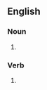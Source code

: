 ==English==

===Noun===
{{head|en|noun plural form}}

# {{plural of|scuffle|lang=en}}

===Verb===
{{head|en|verb form}}

# {{en-third-person singular of|scuffle}}
